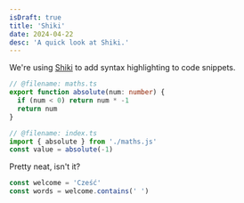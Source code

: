 ```yaml
---
isDraft: true
title: 'Shiki'
date: 2024-04-22
desc: 'A quick look at Shiki.'
---
```


We're using [Shiki](https://shiki.style/) to add syntax highlighting to code snippets.

```ts
// @filename: maths.ts
export function absolute(num: number) {
  if (num < 0) return num * -1
  return num
}

// @filename: index.ts
import { absolute } from './maths.js'
const value = absolute(-1)
```

Pretty neat, isn't it?

```ts
const welcome = 'Cześć'
const words = welcome.contains(' ')
```
